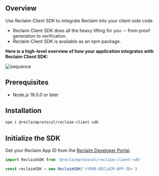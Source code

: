 ## Overview

Use Reclaim Client SDK to integrate Reclaim into your client-side code.
- Reclaim Client SDK does all the heavy lifting for you -- from proof generation to verification.
- Reclaim Client SDK is available as an npm package.

**Here is a high-level overview of how your application integrates with Reclaim Client SDK:**

![sequence](/assets/Reclaim_client_SDK_integration_group.svg)

## Prerequisites

- Node.js 18.0.0 or later

## Installation

```bash copy
npm i @reclaimprotocol/reclaim-client-sdk
```

## Initialize the SDK
Get your Reclaim App ID from the [Reclaim Developer Portal](https://dev.reclaimprotocol.org/).
```js copy
import ReclaimSDK from '@reclaimprotocol/reclaim-client-sdk' 

const reclaimSDK = new ReclaimSDK('<YOUR-RECLAIM-APP-ID>')
```